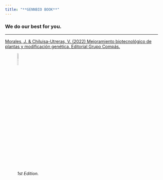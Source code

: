 ```yaml
---
title: "**GENNBIO BOOK**"
---
```


### We do our best for you.

___

[Morales, J. & Chiluisa-Utreras, V. (2022) Mejoramiento biotecnológico de plantas y modificación genética. Editorial Grupo Compás.](https://www.google.com/url?sa=t&rct=j&q=&esrc=s&source=web&cd=&cad=rja&uact=8&ved=2ahUKEwjT_qipkJv_AhUbTDABHQnJBcQQFnoECAwQAQ&url=http%3A%2F%2F142.93.18.15%3A8080%2Fjspui%2Fbitstream%2F123456789%2F794%2F1%2FGENNBIO_JMorales_Libro_2022%2520%25281%2529.pdf&usg=AOvVaw23645rIb6ZYxKF6J2H7I-r)

![*1st Edition.*](C:\Users\Dell\Desktop\GENNBIO.github.io\Book_NN.jpg){width=10%}


